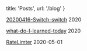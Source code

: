 
  title: 'Posts',
  url: '/blog'
}


[20200416-Switch-switch](/posts/Switch-switch) <time>2020</time>

[what-do-I-learned-today](/posts/what-do-I-learned-today) <time>2020</time>

[RateLimter](/posts/RateLimter) <time>2020-05-01</time>
